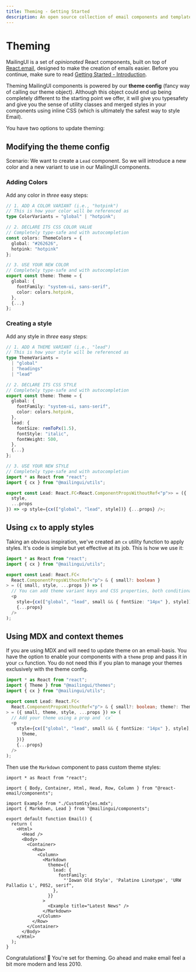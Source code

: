 ```yaml
---
title: Theming - Getting Started
description: An open source collection of email components and templates
---
```



# Theming

MailingUI is a set of _opinionated_ React components, built on top of [React.email](https://react.email), designed to make the creation of emails easier. Before you continue, make sure to read [Getting Started - Introduction](/docs/guide/introduction).

Theming MailingUI components is powered by our **theme config** (fancy way of calling our theme object). Although this object could end up being completely different to the starting point we offer, it will give you typesafety and give you the sense of utility classes and merged styles in your components using inline CSS (which is ultimately the safest way to style Email).

You have two options to update theming:

## Modifying the theme config

Scenario: We want to create a `Lead` component. So we will introduce a new color and a new variant to use in our MailingUI components.

<Steps>

### Adding Colors

Add any color in _three_ easy steps:

```ts copy filename="/themes/theme.ts"
// 1. ADD A COLOR VARIANT (i.e., "hotpink")
// This is how your color will be referenced as
type ColorVariants = "global" | "hotpink";

// 2. DECLARE ITS CSS COLOR VALUE
// Completely type-safe and with autocompletion
const colors: ThemeColors = {
  global: "#262626",
  hotpink: "hotpink"
};

// 3. USE YOUR NEW COLOR
// Completely type-safe and with autocompletion
export const theme: Theme = {
  global: {
    fontFamily: "system-ui, sans-serif",
    color: colors.hotpink,
  },
  {...}
};
```

### Creating a style

Add any style in _three_ easy steps:

```ts copy filename="/themes/theme.ts"
// 1. ADD A THEME VARIANT (i.e., "lead")
// This is how your style will be referenced as
type ThemeVariants =
  | "global"
  | "headings"
  | "lead"

// 2. DECLARE ITS CSS STYLE
// Completely type-safe and with autocompletion
export const theme: Theme = {
  global: {
    fontFamily: "system-ui, sans-serif",
    color: colors.hotpink,
  },
  lead: {
    fontSize: remToPx(1.5),
    fontStyle: "italic",
    fontWeight: 500,
  },
  {...}
};
```

```ts copy filename="/components/Lead.tsx"
// 3. USE YOUR NEW STYLE
// Completely type-safe and with autocompletion
import * as React from "react";
import { cx } from "@mailingui/utils";

export const Lead: React.FC<React.ComponentPropsWithoutRef<"p">> = ({
  style,
  ...props
}) => <p style={cx(["global", "lead", style])} {...props} />;
```

</Steps>

## Using `cx` to apply styles

Taking an obvious inspiration, we've created an `cx` utility function to apply styles. It's code is simple but yet effective at its job. This is how we use it:

```ts copy filename="/components/Lead.tsx"
import * as React from "react";
import { cx } from "@mailingui/utils";

export const Lead: React.FC<
  React.ComponentPropsWithoutRef<"p"> & { small?: boolean }
> = ({ small, style, ...props }) => (
  // You can add theme variant keys and CSS properties, both conditionally
  <p
    style={cx(["global", "lead", small && { fontSize: "14px" }, style])}
    {...props}
  />
);
```

## Using MDX and context themes

If you are using MDX and will need to update theme on an email-basis. You have the option to enable your components with a `theme` prop and pass it in your `cx` function. You do not need this if you plan to manage your themes exclusively with the theme config.

```ts copy filename="/components/Lead.tsx"
import * as React from "react";
import { Theme } from "@mailingui/themes";
import { cx } from "@mailingui/utils";

export const Lead: React.FC<
  React.ComponentPropsWithoutRef<"p"> & { small?: boolean; theme?: Theme }
> = ({ small, theme, style, ...props }) => (
  // Add your theme using a prop and `cx`
  <p
    style={cx(["global", "lead", small && { fontSize: "14px" }, style], {
      theme,
    })}
    {...props}
  />
);
```

Then use the `Markdown` component to pass custom theme styles:

```tsx
import * as React from "react";

import { Body, Container, Html, Head, Row, Column } from "@react-email/components";

import Example from "./CustomStyles.mdx";
import { Markdown, Lead } from "@mailingui/components";

export default function Email() {
  return (
    <Html>
      <Head />
      <Body>
        <Container>
          <Row>
            <Column>
              <Markdown
                theme={{
                  lead: {
                    fontFamily:
                      "'Iowan Old Style', 'Palatino Linotype', 'URW Palladio L', P052, serif",
                  },
                }}
              >
                <Example title="Latest News" />
              </Markdown>
            </Column>
          </Row>
        </Container>
      </Body>
    </Html>
  );
}
```

Congratulations! 🥳 You're set for theming. Go ahead and make email feel a bit more modern and less 2010.
